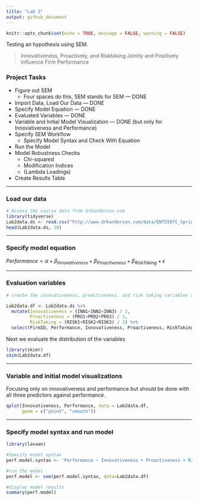```yaml
---
title: "Lab 2"
output: github_document
---
```


```r
knitr::opts_chunk$set(echo = TRUE, message = FALSE, warning = FALSE)
```

Testing an hypothesis using SEM.

> Innovativeness, Proactively, and Risktaking Jointly and Positively Influence Firm Performance

### Project Tasks

* Figure out SEM
    * Four spaces do this, SEM stands for SEM --- DONE
* Import Data, Load Our Data --- DONE
* Specify Model Equation --- DONE
* Evaluated Variables --- DONE
* Variable and Initial Model Visualization --- DONE (but only for Innovativeness and Performance)
* Specify SEM Workflow
    * Specify Model Syntax and Check With Equation
* Run the Model
* Model Robustness Checks
    * Chi-squared
    * Modification Indices
    * (Lambda Loadings)
* Create Results Table

***

### Load our data

```r
# Access the course data from drbanderson.com
library(tidyverse)
Lab2data.ds <- read.csv("http://www.drbanderson.com/data/ENT5587C_Spring2018.csv")
head(Lab2data.ds, 10)
```

***

### Specify model equation

$Performance=\alpha+\beta_{Innovativeness}+\beta_{Proactiveness}+\beta_{RiskTaking}+\epsilon$

***
### Evaluation variables

```r
# create the innovativeness, proactiveness, and risk taking variables and select only varibles I need

Lab2data.df <- Lab2data.ds %>%
  mutate(Innovativeness = (INN1+INN2+INN3) / 3,
         Proactiveness = (PRO1+PRO2+PRO3) / 3,
         RiskTaking = (RISK1+RISK2+RISK3) / 3) %>%
  select(FirmID, Performance, Innovativeness, Proactiveness, RiskTaking)
```

Next we evaluate the distribution of the variables

```r
library(skimr)
skim(Lab2data.df)
```

***
### Variable and initial model visualizations

Focusing only on innovativeness and performance but should be done with all three predictors against performance.

```r
qplot(Innovativeness, Performance, data = Lab2data.df,
      geom = c("point", "smooth"))
```

***
### Specify model syntax and run model
```r
library(lavaan)

#Specify model syntax
perf.model.syntax <- 'Performance ~ Innovativeness + Proactiveness + RiskTaking'

#run the model
perf.model <- sem(perf.model.syntax, data=Lab2data.df)

#display model results
summary(perf.model)
```

